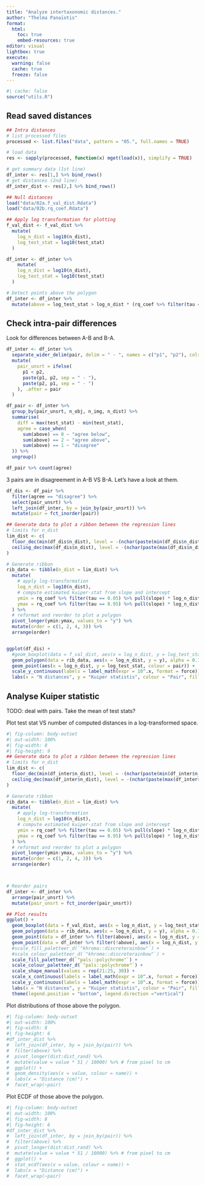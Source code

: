 ```yaml
---
title: "Analyze intertaxonomic distances."
author: "Thelma Panaïotis"
format: 
  html:
    toc: true
    embed-resources: true
editor: visual
lightbox: true
execute:
  warning: false
  cache: true
  freeze: false
---
```


```r
#| cache: false
source("utils.R")
```

## Read saved distances

```r
## Intra distances
# list processed files
processed <- list.files("data", pattern = "05.", full.names = TRUE)

# load data
res <- sapply(processed, function(x) mget(load(x)), simplify = TRUE)

# get summary data (1st line)
df_inter <- res[1,] %>% bind_rows()
# get distances (2nd line)
df_inter_dist <- res[2,] %>% bind_rows()

## Null distances
load("data/02a.f_val_dist.Rdata")
load("data/02b.rq_coef.Rdata")

## Apply log transformation for plotting
f_val_dist <- f_val_dist %>% 
  mutate(
    log_n_dist = log10(n_dist),
    log_test_stat = log10(test_stat)
  )

df_inter <- df_inter %>% 
    mutate(
    log_n_dist = log10(n_dist),
    log_test_stat = log10(test_stat)
  )

# Detect points above the polygon
df_inter <- df_inter %>% 
  mutate(above = log_test_stat > log_n_dist * (rq_coef %>% filter(tau == 0.95) %>% pull(slope)) + (rq_coef %>% filter(tau == 0.95) %>% pull(intercept)))
```

## Check intra-pair differences

Look for differences between A-B and B-A.

```r
df_inter <- df_inter %>% 
  separate_wider_delim(pair, delim = " - ", names = c("p1", "p2"), cols_remove = FALSE) %>% 
  mutate(
    pair_unsrt = ifelse(
      p1 < p2,
      paste(p1, p2, sep = " - "),
      paste(p2, p1, sep = " - ")
    ), .after = pair
  )

df_pair <- df_inter %>% 
  group_by(pair_unsrt, n_obj, n_img, n_dist) %>% 
  summarise(
    diff = max(test_stat) - min(test_stat),
    agree = case_when(
      sum(above) == 0 ~ "agree below",
      sum(above) == 2 ~ "agree above",
      sum(above) == 1 ~ "disagree"
  )) %>% 
  ungroup()

df_pair %>% count(agree)
```

3 pairs are in disagreement in A-B VS B-A. Let’s have a look at them.

```r
df_dis <- df_pair %>% 
  filter(agree == "disagree") %>% 
  select(pair_unsrt) %>% 
  left_join(df_inter, by = join_by(pair_unsrt)) %>% 
  mutate(pair = fct_inorder(pair))

## Generate data to plot a ribbon between the regression lines
# limits for n_dist
lim_dist <- c(
  floor_dec(min(df_dis$n_dist), level = -(nchar(paste(min(df_dis$n_dist))) - 1)),
  ceiling_dec(max(df_dis$n_dist), level = -(nchar(paste(max(df_dis$n_dist))) - 1))
)

# Generate ribbon
rib_data <- tibble(n_dist = lim_dist) %>% 
  mutate(
    # apply log-transformation
    log_n_dist = log10(n_dist),
    # compute estimated kuiper-stat from slope and intercept
    ymin = rq_coef %>% filter(tau == 0.05) %>% pull(slope) * log_n_dist + rq_coef %>% filter(tau == 0.05) %>% pull(intercept),
    ymax = rq_coef %>% filter(tau == 0.95) %>% pull(slope) * log_n_dist + rq_coef %>% filter(tau == 0.95) %>% pull(intercept)
  ) %>% 
  # reformat and reorder to plot a polygon
  pivot_longer(ymin:ymax, values_to = "y") %>% 
  mutate(order = c(1, 2, 4, 3)) %>% 
  arrange(order)


ggplot(df_dis) +
  #geom_boxplot(data = f_val_dist, aes(x = log_n_dist, y = log_test_stat, group = log_n_dist), colour = "gray") +
  geom_polygon(data = rib_data, aes(x = log_n_dist, y = y), alpha = 0.1) +
  geom_point(aes(x = log_n_dist, y = log_test_stat, colour = pair)) +
  scale_y_continuous(labels = label_math(expr = 10^.x, format = force)) +
  labs(x = "N distances", y = "Kuiper statistis", colour = "Pair", fill = "Pair", shape = "Pair")
```

## Analyse Kuiper statistic

::: callout-important
TODO: deal with pairs. Take the mean of test stats?
:::

Plot test stat VS number of computed distances in a log-transformed space.

```r
#| fig-column: body-outset
#| out-width: 100%
#| fig-width: 8
#| fig-height: 9
## Generate data to plot a ribbon between the regression lines
# limits for n_dist
lim_dist <- c(
  floor_dec(min(df_inter$n_dist), level = -(nchar(paste(min(df_inter$n_dist))) - 1)),
  ceiling_dec(max(df_inter$n_dist), level = -(nchar(paste(max(df_inter$n_dist))) - 1))
)

# Generate ribbon
rib_data <- tibble(n_dist = lim_dist) %>% 
  mutate(
    # apply log-transformation
    log_n_dist = log10(n_dist),
    # compute estimated kuiper-stat from slope and intercept
    ymin = rq_coef %>% filter(tau == 0.05) %>% pull(slope) * log_n_dist + rq_coef %>% filter(tau == 0.05) %>% pull(intercept),
    ymax = rq_coef %>% filter(tau == 0.95) %>% pull(slope) * log_n_dist + rq_coef %>% filter(tau == 0.95) %>% pull(intercept)
  ) %>% 
  # reformat and reorder to plot a polygon
  pivot_longer(ymin:ymax, values_to = "y") %>% 
  mutate(order = c(1, 2, 4, 3)) %>% 
  arrange(order)



# Reorder pairs
df_inter <- df_inter %>% 
  arrange(pair_unsrt) %>% 
  mutate(pair_unsrt = fct_inorder(pair_unsrt))

## Plot results
ggplot() +
  geom_boxplot(data = f_val_dist, aes(x = log_n_dist, y = log_test_stat, group = log_n_dist), colour = "gray") +
  geom_polygon(data = rib_data, aes(x = log_n_dist, y = y), alpha = 0.1) +
  geom_point(data = df_inter %>% filter(above), aes(x = log_n_dist, y = log_test_stat,  colour = pair_unsrt, shape = pair_unsrt)) +
  geom_point(data = df_inter %>% filter(!above), aes(x = log_n_dist, y = log_test_stat), colour = "grey") +
  #scale_fill_paletteer_d(`"khroma::discreterainbow"`) +
  #scale_colour_paletteer_d(`"khroma::discreterainbow"`) +
  scale_fill_paletteer_d(`"pals::polychrome"`) +
  scale_colour_paletteer_d(`"pals::polychrome"`) +
  scale_shape_manual(values = rep(21:25, 30)) +
  scale_x_continuous(labels = label_math(expr = 10^.x, format = force)) +
  scale_y_continuous(labels = label_math(expr = 10^.x, format = force)) +
  labs(x = "N distances", y = "Kuiper statistis", colour = "Pair", fill = "Pair", shape = "Pair")  +
  theme(legend.position = "bottom", legend.direction ="vertical")
```

Plot distributions of those above the polygon.

```r
#| fig-column: body-outset
#| out-width: 100%
#| fig-width: 8
#| fig-height: 6
#df_inter_dist %>% 
#  left_join(df_inter, by = join_by(pair)) %>% 
#  filter(above) %>% 
#  pivot_longer(dist:dist_rand) %>% 
#  mutate(value = value * 51 / 10000) %>% # from pixel to cm
#  ggplot() + 
#  geom_density(aes(x = value, colour = name)) +
#  labs(x = "Distance (cm)") +
#  facet_wrap(~pair)
```

Plot ECDF of those above the polygon.

```r
#| fig-column: body-outset
#| out-width: 100%
#| fig-width: 8
#| fig-height: 6
#df_inter_dist %>% 
#  left_join(df_inter, by = join_by(pair)) %>% 
#  filter(above) %>% 
#  pivot_longer(dist:dist_rand) %>% 
#  mutate(value = value * 51 / 10000) %>% # from pixel to cm
#  ggplot() + 
#  stat_ecdf(aes(x = value, colour = name)) +
#  labs(x = "Distance (cm)") +
#  facet_wrap(~pair)
```
